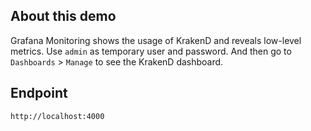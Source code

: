 ## About this demo
Grafana Monitoring shows the usage of KrakenD and reveals low-level metrics.
Use `admin` as temporary user and password. And then go to `Dashboards` > `Manage` to see the KrakenD dashboard.

## Endpoint
```
http://localhost:4000
```
